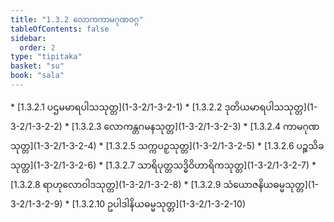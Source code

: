 ```yaml
---
title: "1.3.2 လောကကာမဂုဏဝဂ္ဂ"
tableOfContents: false
sidebar:
  order: 2
type: "tipitaka"
basket: "su"
book: "sala"
---
```



<DynamicBreadcrumb />



<TableOfContents book="sala" section="1.3.2">
* [1.3.2.1 ပဌမမာရပါသသုတ္တ](1-3-2/1-3-2-1)
* [1.3.2.2 ဒုတိယမာရပါသသုတ္တ](1-3-2/1-3-2-2)
* [1.3.2.3 လောကန္တဂမနသုတ္တ](1-3-2/1-3-2-3)
* [1.3.2.4 ကာမဂုဏသုတ္တ](1-3-2/1-3-2-4)
* [1.3.2.5 သက္ကပဉှသုတ္တ](1-3-2/1-3-2-5)
* [1.3.2.6 ပဉ္စသိခသုတ္တ](1-3-2/1-3-2-6)
* [1.3.2.7 သာရိပုတ္တသဒ္ဓိဝိဟာရိကသုတ္တ](1-3-2/1-3-2-7)
* [1.3.2.8 ရာဟုလောဝါဒသုတ္တ](1-3-2/1-3-2-8)
* [1.3.2.9 သံယောဇနိယဓမ္မသုတ္တ](1-3-2/1-3-2-9)
* [1.3.2.10 ဥပါဒါနိယဓမ္မသုတ္တ](1-3-2/1-3-2-10)
</TableOfContents>